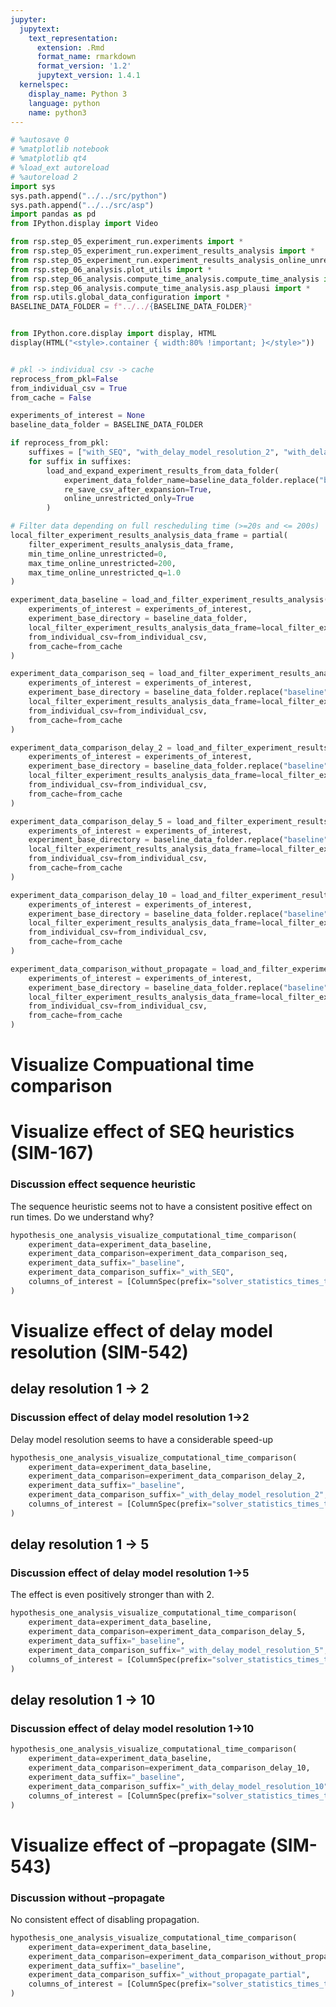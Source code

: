 ```yaml
---
jupyter:
  jupytext:
    text_representation:
      extension: .Rmd
      format_name: rmarkdown
      format_version: '1.2'
      jupytext_version: 1.4.1
  kernelspec:
    display_name: Python 3
    language: python
    name: python3
---
```


```python
# %autosave 0
# %matplotlib notebook
# %matplotlib qt4
# %load_ext autoreload
# %autoreload 2
import sys
sys.path.append("../../src/python")
sys.path.append("../../src/asp")
import pandas as pd
from IPython.display import Video

from rsp.step_05_experiment_run.experiments import *
from rsp.step_05_experiment_run.experiment_results_analysis import *
from rsp.step_05_experiment_run.experiment_results_analysis_online_unrestricted import *
from rsp.step_06_analysis.plot_utils import *
from rsp.step_06_analysis.compute_time_analysis.compute_time_analysis import *
from rsp.step_06_analysis.compute_time_analysis.asp_plausi import *
from rsp.utils.global_data_configuration import *
BASELINE_DATA_FOLDER = f"../../{BASELINE_DATA_FOLDER}"


from IPython.core.display import display, HTML
display(HTML("<style>.container { width:80% !important; }</style>"))


# pkl -> individual csv -> cache
reprocess_from_pkl=False
from_individual_csv = True
from_cache = False

experiments_of_interest = None
baseline_data_folder = BASELINE_DATA_FOLDER
```

```python
if reprocess_from_pkl:
    suffixes = ["with_SEQ", "with_delay_model_resolution_2", "with_delay_model_resolution_5", "with_delay_model_resolution_10", "without_propagate_partial"]
    for suffix in suffixes:
        load_and_expand_experiment_results_from_data_folder(
            experiment_data_folder_name=baseline_data_folder.replace("baseline", suffix)+ "/data",
            re_save_csv_after_expansion=True,
            online_unrestricted_only=True
        )
```

```python

# Filter data depending on full rescheduling time (>=20s and <= 200s)
local_filter_experiment_results_analysis_data_frame = partial(
    filter_experiment_results_analysis_data_frame,
    min_time_online_unrestricted=0,
    max_time_online_unrestricted=200,
    max_time_online_unrestricted_q=1.0
)

experiment_data_baseline = load_and_filter_experiment_results_analysis(
    experiments_of_interest = experiments_of_interest,
    experiment_base_directory = baseline_data_folder,
    local_filter_experiment_results_analysis_data_frame=local_filter_experiment_results_analysis_data_frame,
    from_individual_csv=from_individual_csv,
    from_cache=from_cache
)

experiment_data_comparison_seq = load_and_filter_experiment_results_analysis_online_unrestricted(
    experiments_of_interest = experiments_of_interest,
    experiment_base_directory = baseline_data_folder.replace("baseline", "with_SEQ"),
    local_filter_experiment_results_analysis_data_frame=local_filter_experiment_results_analysis_data_frame,
    from_individual_csv=from_individual_csv,
    from_cache=from_cache
)

experiment_data_comparison_delay_2 = load_and_filter_experiment_results_analysis_online_unrestricted(
    experiments_of_interest = experiments_of_interest,
    experiment_base_directory = baseline_data_folder.replace("baseline", "with_delay_model_resolution_2"),
    local_filter_experiment_results_analysis_data_frame=local_filter_experiment_results_analysis_data_frame,
    from_individual_csv=from_individual_csv,
    from_cache=from_cache
)

experiment_data_comparison_delay_5 = load_and_filter_experiment_results_analysis_online_unrestricted(
    experiments_of_interest = experiments_of_interest,
    experiment_base_directory = baseline_data_folder.replace("baseline", "with_delay_model_resolution_5"),
    local_filter_experiment_results_analysis_data_frame=local_filter_experiment_results_analysis_data_frame,
    from_individual_csv=from_individual_csv,
    from_cache=from_cache
)

experiment_data_comparison_delay_10 = load_and_filter_experiment_results_analysis_online_unrestricted(
    experiments_of_interest = experiments_of_interest,
    experiment_base_directory = baseline_data_folder.replace("baseline", "with_delay_model_resolution_10"),
    local_filter_experiment_results_analysis_data_frame=local_filter_experiment_results_analysis_data_frame,
    from_individual_csv=from_individual_csv,
    from_cache=from_cache
)

experiment_data_comparison_without_propagate = load_and_filter_experiment_results_analysis_online_unrestricted(
    experiments_of_interest = experiments_of_interest,
    experiment_base_directory = baseline_data_folder.replace("baseline", "without_propagate_partial"),
    local_filter_experiment_results_analysis_data_frame=local_filter_experiment_results_analysis_data_frame,
    from_individual_csv=from_individual_csv,
    from_cache=from_cache
)
```

# Visualize Compuational time comparison


# Visualize effect of SEQ heuristics (SIM-167)


### Discussion effect sequence heuristic
The sequence heuristic seems not to have a consistent positive effect on run times. Do we understand why?

```python
hypothesis_one_analysis_visualize_computational_time_comparison(
    experiment_data=experiment_data_baseline,
    experiment_data_comparison=experiment_data_comparison_seq,
    experiment_data_suffix="_baseline",
    experiment_data_comparison_suffix="_with_SEQ",
    columns_of_interest = [ColumnSpec(prefix="solver_statistics_times_total", scope="online_unrestricted")]
)
```

# Visualize effect of delay model resolution (SIM-542)


## delay resolution 1 -> 2


### Discussion effect of delay model resolution 1->2
Delay model resolution seems to have a considerable speed-up

```python
hypothesis_one_analysis_visualize_computational_time_comparison(
    experiment_data=experiment_data_baseline,
    experiment_data_comparison=experiment_data_comparison_delay_2,
    experiment_data_suffix="_baseline",
    experiment_data_comparison_suffix="_with_delay_model_resolution_2",
    columns_of_interest = [ColumnSpec(prefix="solver_statistics_times_total", scope="online_unrestricted")]
)
```

## delay resolution 1 -> 5


### Discussion effect of delay model resolution 1->5
The effect is even positively stronger than with 2.

```python
hypothesis_one_analysis_visualize_computational_time_comparison(
    experiment_data=experiment_data_baseline,
    experiment_data_comparison=experiment_data_comparison_delay_5,
    experiment_data_suffix="_baseline",
    experiment_data_comparison_suffix="_with_delay_model_resolution_5",
    columns_of_interest = [ColumnSpec(prefix="solver_statistics_times_total", scope="online_unrestricted")]
)
```

## delay resolution 1 -> 10


### Discussion effect of delay model resolution 1->10

```python
hypothesis_one_analysis_visualize_computational_time_comparison(
    experiment_data=experiment_data_baseline,
    experiment_data_comparison=experiment_data_comparison_delay_10,
    experiment_data_suffix="_baseline",
    experiment_data_comparison_suffix="_with_delay_model_resolution_10",
    columns_of_interest = [ColumnSpec(prefix="solver_statistics_times_total", scope="online_unrestricted")]
)
```

# Visualize effect of --propagate (SIM-543)


### Discussion without --propagate
No consistent effect of disabling propagation.

```python
hypothesis_one_analysis_visualize_computational_time_comparison(
    experiment_data=experiment_data_baseline,
    experiment_data_comparison=experiment_data_comparison_without_propagate,
    experiment_data_suffix="_baseline",
    experiment_data_comparison_suffix="_without_propagate_partial",
    columns_of_interest = [ColumnSpec(prefix="solver_statistics_times_total", scope="online_unrestricted")]
)
```
